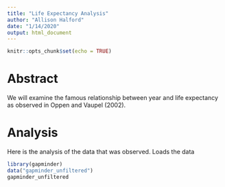 ```yaml
---
title: "Life Expectancy Analysis"
author: "Allison Halford"
date: "1/14/2020"
output: html_document
---
```


```r
knitr::opts_chunk$set(echo = TRUE)
```

# Abstract

We will examine the famous relationship between year and life expectancy as observed in Oppen and Vaupel (2002).

# Analysis

Here is the analysis of the data that was observed.
Loads the data
```r
library(gapminder)
data("gapminder_unfiltered")
gapminder_unfiltered
```





